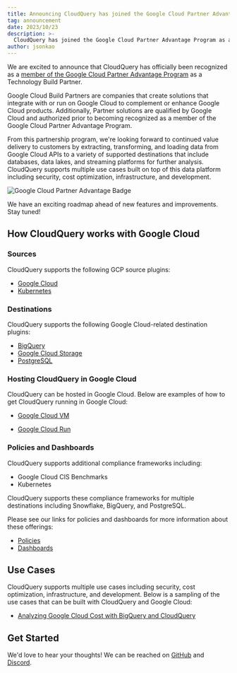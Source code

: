```yaml
---
title: Announcing CloudQuery has joined the Google Cloud Partner Advantage Program as a Build Partner
tag: announcement
date: 2023/10/23
description: >-
  CloudQuery has joined the Google Cloud Partner Advantage Program as a Build Partner.  Being part of the Google Cloud Partner Advantage Program will enable CloudQuery to build and service more customer needs relating to Google Cloud, including security, cost optimization, infrastructure, and development.
author: jsonkao
---
```



<BlogHeader/>

We are excited to announce that CloudQuery has officially been recognized as a [member of the Google Cloud Partner Advantage Program](https://cloud.google.com/find-a-partner/partner/cloudquery) as a Technology Build Partner.  

Google Cloud Build Partners are companies that create solutions that integrate with or run on Google Cloud to complement or enhance Google Cloud products.  Additionally, Partner solutions are qualified by Google Cloud and authorized prior to becoming recognized as a member of the Google Cloud Partner Advantage Program.

From this partnership program, we're looking forward to continued value delivery to customers by extracting, transforming, and loading data from Google Cloud APIs to a variety of supported destinations that include databases, data lakes, and streaming platforms for further analysis.  CloudQuery supports multiple use cases built on top of this data platform including security, cost optimization, infrastructure, and development.

![Google Cloud Partner Advantage Badge](/images/blog/announcing-gcp-partnership/gcp_partner_badge.png)

We have an exciting roadmap ahead of new features and improvements.  Stay tuned!

## How CloudQuery works with Google Cloud

### Sources

CloudQuery supports the following GCP source plugins:

* [Google Cloud](https://hub.cloudquery.io/plugins/source/cloudquery/gcp)
* [Kubernetes](https://hub.cloudquery.io/plugins/source/cloudquery/k8s)

### Destinations

CloudQuery supports the following Google Cloud-related destination plugins:

* [BigQuery](https://hub.cloudquery.io/plugins/destination/cloudquery/bigquery)
* [Google Cloud Storage](https://hub.cloudquery.io/plugins/destination/cloudquery/gcs)
* [PostgreSQL](https://hub.cloudquery.io/plugins/destination/cloudquery/postgresql)


### Hosting CloudQuery in Google Cloud

CloudQuery can be hosted in Google Cloud.  Below are examples of how to get CloudQuery running in Google Cloud:

* [Google Cloud VM](https://www.cloudquery.io/docs/deployment/google-cloud-vm)

* [Google Cloud Run](https://www.cloudquery.io/docs/deployment/cloud-run)


### Policies and Dashboards

CloudQuery supports additional compliance frameworks including:

* Google Cloud CIS Benchmarks
* Kubernetes 

CloudQuery supports these compliance frameworks for multiple destinations including Snowflake, BigQuery, and PostgreSQL.

Please see our links for policies and dashboards for more information about these offerings:
* [Policies](https://www.cloudquery.io/docs/core-concepts/policies)
* [Dashboards](https://www.cloudquery.io/docs/core-concepts/dashboards)

## Use Cases

CloudQuery supports multiple use cases including security, cost optimization, infrastructure, and development.  Below is a sampling of the use cases that can be built with CloudQuery and Google Cloud:

* [Analyzing Google Cloud Cost with BigQuery and CloudQuery](https://www.cloudquery.io/blog/analysing-gcp-cost-with-bigquery-and-cq)

## Get Started

We'd love to hear your thoughts!  We can be reached on [GitHub](https://github.com/cloudquery/cloudquery/issues) and [Discord](https://www.cloudquery.io/discord).
